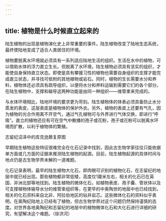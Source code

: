 ```yaml
---
---
---
```

title: 植物是什么时候直立起来的
---




陆生植物的出现是植物演化史上非常重要的事件。陆生植物改变了陆地生态系统，最终使陆地变成了适合人类居住的环境。

植物要脱离水环境就必须具有一系列适应陆地生活的组织。生活在水中的植物，可以借助水体的浮力直立生长。但脱离了水环境，陆生植物必须具有坚实的组织，才能使自身保持直立状态。即使是具有攀援习性的植物也需要自身组织的支撑才能完成直立状态，并寻找可依附的其他植物或岩石。同时，植物的生长需要水分和养料，植物体还必须具有疏导组织，以便将水分和养料运输到需要它们的各个部分。在陆生植物中，支撑和输导这两种功能是由同一种组织——维管束来完成的。

与水体环境相比，陆地环境的要求更为苛刻。陆生植物体的体表必须具备防止水分蒸发的表皮，这层表皮是植物体的保护外衣。另外，植物的表皮上还要有气孔，因为植物的光合作用离不开空气，通过气孔植物可与外界进行气体交换，即进行“呼吸”。直立的植物还应有可在空气中散播的孢子或花粉，孢子或花粉可以脱离水环境而扩散，以利于植物体的繁殖。

志留纪沼泽中的库克逊蕨复原图



早期陆生植物这些特征很难完全在化石记录中找到，因此古生物学家往往只能依据单方面或几方面的证据来推测陆生植物的起源。目前，陆生植物起源的具体时间与地点仍是古生物学界未解的一道难题。

化石记录表明，最早的陆生植物大化石，即肉眼可识别的植物化石，在志留纪的地层中就已经出现。那些植物都非常低矮，高度仅1厘米左右，相关的化石已在英国、非洲北部等地找到。陆生植物的微体化石，如植物表皮、孢子囊、管状体以及可支撑植物体输导水分的维管束组织等，在更早的中奥陶世的地层中也已经找到，相关的化石资料来自北非、阿拉伯地区的钻井岩芯。这些微体化石的资料似乎表明，在奥陶纪陆地上已经有了植物，但古生物学界对这个问题仍然保持谨慎的态度。对世界各地奥陶纪和志留纪的地层中的植物微体化石和大化石进行详细的研究，有望解决这个难题。（徐洪河）